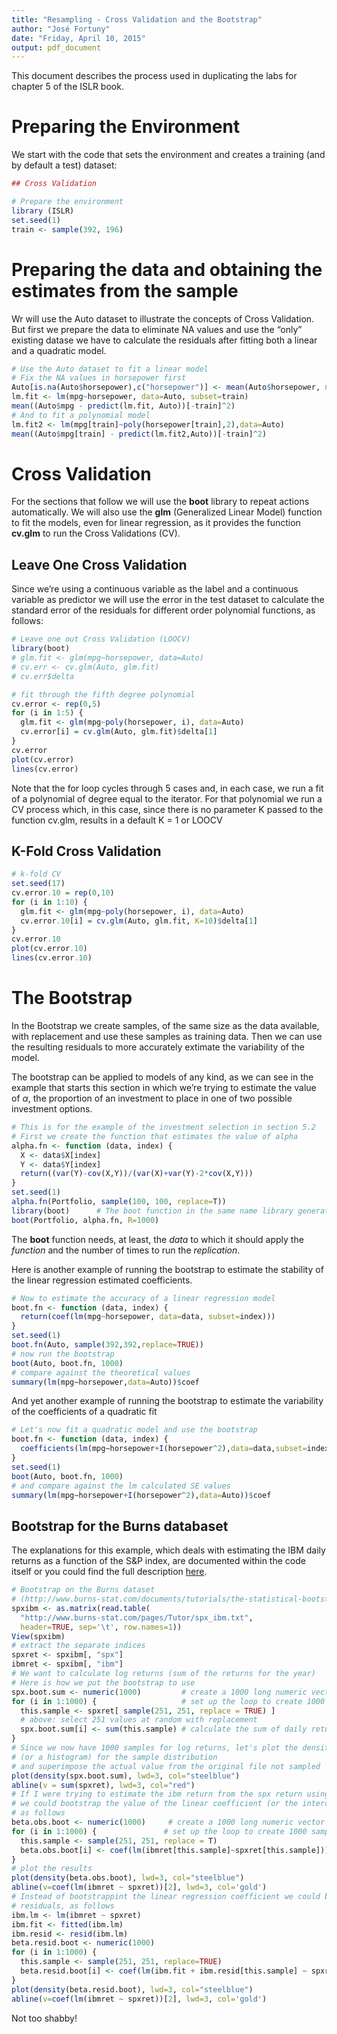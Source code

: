 ```yaml
---
title: "Resampling - Cross Validation and the Bootstrap"
author: "José Fortuny"
date: "Friday, April 10, 2015"
output: pdf_document
---
```


This document describes the process used in duplicating the labs for chapter 5 of the ISLR book.

# Preparing the Environment

We start with the code that sets the environment and creates a training (and by default a test) dataset:

```r
## Cross Validation

# Prepare the environment
library (ISLR)
set.seed(1)
train <- sample(392, 196)
```

# Preparing the data and obtaining the estimates from the sample

Wr will use the Auto dataset to illustrate the concepts of Cross Validation. But first we prepare the data to eliminate NA values and use the "only" existing datase we have to calculate the residuals after fitting both a linear and a quadratic model.

```r
# Use the Auto dataset to fit a linear model
# Fix the NA values in horsepower first
Auto[is.na(Auto$horsepower),c("horsepower")] <- mean(Auto$horsepower, na.rm=T)
lm.fit <- lm(mpg~horsepower, data=Auto, subset=train)
mean((Auto$mpg - predict(lm.fit, Auto))[-train]^2)
# And to fit a polynomial model
lm.fit2 <- lm(mpg[train]~poly(horsepower[train],2),data=Auto)
mean((Auto$mpg[train] - predict(lm.fit2,Auto))[-train]^2)
```

# Cross Validation
For the sections that follow we will use the **boot** library to repeat actions automatically. We will also use the **glm** (Generalized Linear Model) function to fit the models, even for linear regression, as it provides the function **cv.glm** to run the Cross Validations (CV).

## Leave One Cross Validation

Since we're using a continuous variable as the label and a continuous variable as predictor we will use the error in the test dataset to calculate the standard error of the residuals for different order polynomial functions, as follows:

```r
# Leave one out Cross Validation (LOOCV)
library(boot)
# glm.fit <- glm(mpg~horsepower, data=Auto)
# cv.err <- cv.glm(Auto, glm.fit)
# cv.err$delta

# fit through the fifth degree polynomial
cv.error <- rep(0,5)
for (i in 1:5) {
  glm.fit <- glm(mpg~poly(horsepower, i), data=Auto)
  cv.error[i] = cv.glm(Auto, glm.fit)$delta[1]
}
cv.error
plot(cv.error)
lines(cv.error)
```
Note that the for loop cycles through 5 cases and, in each case, we run a fit of a polynomial of degree equal to the iterator. For that polynomial we run a CV process which, in this case, since there is no parameter K passed to the function cv.glm, results in a default K = 1 or LOOCV

## K-Fold Cross Validation

```r
# k-fold CV
set.seed(17)
cv.error.10 = rep(0,10)
for (i in 1:10) {
  glm.fit <- glm(mpg~poly(horsepower, i), data=Auto)
  cv.error.10[i] = cv.glm(Auto, glm.fit, K=10)$delta[1]
}
cv.error.10
plot(cv.error.10)
lines(cv.error.10)
```

# The Bootstrap

In the Bootstrap we create samples, of the same size as the data available, with replacement and use these samples as training data. Then we can use the resulting residuals to more accurately extimate the variability of the model.

The bootstrap can be applied to models of any kind, as we can see in the example that starts this section in which we're trying to estimate the value of $\alpha$, the proportion of an investment to place in one of two possible investment options.

```r
# This is for the example of the investment selection in section 5.2
# First we create the function that estimates the value of alpha
alpha.fn <- function (data, index) {
  X <- data$X[index]
  Y <- data$Y[index]
  return((var(Y)-cov(X,Y))/(var(X)+var(Y)-2*cov(X,Y)))
}
set.seed(1)
alpha.fn(Portfolio, sample(100, 100, replace=T))
library(boot)      # The boot function in the same name library generates the replicates
boot(Portfolio, alpha.fn, R=1000)
```

The **boot** function needs, at least, the _data_ to which it should apply the _function_ and the number of times to run the _replication_.

Here is another example of running the bootstrap to estimate the stability of the linear regression estimated coefficients.

```r
# Now to estimate the accuracy of a linear regression model
boot.fn <- function (data, index) {
  return(coef(lm(mpg~horsepower, data=data, subset=index)))
}
set.seed(1)
boot.fn(Auto, sample(392,392,replace=TRUE))
# now run the bootstrap
boot(Auto, boot.fn, 1000)
# compare against the theoretical values
summary(lm(mpg∼horsepower,data=Auto))$coef
```

And yet another example of running the bootstrap to estimate the variability of the coefficients of a quadratic fit

```r
# Let's now fit a quadratic model and use the bootstrap
boot.fn <- function (data, index) {
  coefficients(lm(mpg∼horsepower+I(horsepower^2),data=data,subset=index))
}
set.seed(1)
boot(Auto, boot.fn, 1000)
# and compare against the lm calculated SE values
summary(lm(mpg∼horsepower+I(horsepower^2),data=Auto))$coef
```

## Bootstrap for the Burns databaset

The explanations for this example, which deals with estimating the IBM daily returns as a function of the S&P index, are documented within the code itself or you could find the full description [here](http://www.burns-stat.com/documents/tutorials/the-statistical-bootstrap-and-other-resampling-methods-2/).

```r
# Bootstrap on the Burns dataset
# (http://www.burns-stat.com/documents/tutorials/the-statistical-bootstrap-and-other-resampling-methods-2/)
spxibm <- as.matrix(read.table(
  "http://www.burns-stat.com/pages/Tutor/spx_ibm.txt",
  header=TRUE, sep='\t', row.names=1))
View(spxibm)
# extract the separate indices
spxret <- spxibm[, "spx"]
ibmret <- spxibm[, "ibm"]
# We want to calculate log returns (sum of the returns for the year)
# Here is how we put the bootstrap to use
spx.boot.sum <- numeric(1000)         # create a 1000 long numeric vector
for (i in 1:1000) {                   # set up the loop to create 1000 samples
  this.sample <- spxret[ sample(251, 251, replace = TRUE) ]     
  # above: select 251 values at random with replacement
  spx.boot.sum[i] <- sum(this.sample) # calculate the sum of daily returns for this sample
}
# Since we now have 1000 samples for log returns, let's plot the density function
# (or a histogram) for the sample distribution
# and superimpose the actual value from the original file not sampled
plot(density(spx.boot.sum), lwd=3, col="steelblue")
abline(v = sum(spxret), lwd=3, col="red")
# If I were trying to estimate the ibm return from the spx return using a linear model
# we could bootstrap the value of the linear coefficient (or the intercept for that matter)
# as follows
beta.obs.boot <- numeric(1000)     # create a 1000 long numeric vector
for (i in 1:1000) {               # set up the loop to create 1000 samples
  this.sample <- sample(251, 251, replace = T)
  beta.obs.boot[i] <- coef(lm(ibmret[this.sample]~spxret[this.sample]))[2]
}
# plot the results
plot(density(beta.obs.boot), lwd=3, col="steelblue")
abline(v=coef(lm(ibmret ~ spxret))[2], lwd=3, col='gold')
# Instead of bootstrappint the linear regression coefficient we could bootstrap the
# residuals, as follows
ibm.lm <- lm(ibmret ~ spxret)
ibm.fit <- fitted(ibm.lm)
ibm.resid <- resid(ibm.lm)
beta.resid.boot <- numeric(1000)
for (i in 1:1000) {
  this.sample <- sample(251, 251, replace=TRUE)
  beta.resid.boot[i] <- coef(lm(ibm.fit + ibm.resid[this.sample] ~ spxret))[2]
}
plot(density(beta.resid.boot), lwd=3, col="steelblue")
abline(v=coef(lm(ibmret ~ spxret))[2], lwd=3, col='gold')
```

Not too shabby!
